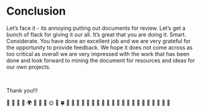 # Conclusion {.unnumbered}

Let's face it - its annoying putting out documents for review. Let's get a bunch of flack for giving it our all.
It's great that you are doing it. Smart. Considerate. You have done an excellent job and we are very grateful for the 
opportunity to provide feedback. We hope it does not come across as too critical as overall we are very impressed with 
the work that has been done and look forward to mining the document for resources and ideas for our own projects.

<br>

Thank you!!!

🤩 🧭 🍪 🌈 🌍 🌱 🌲 🌊 🌞 🌟 🍀 🍁 🍂 🍃 🍄 🍇 🍈 🍙 🍊 🍋 🍌 🍍 🍎 🍏 🍐 🍑 🍒 🍓 🍔 🍕 🍖 🍗  
